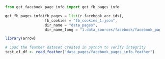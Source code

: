 
```python
from get_facebook_page_info import get_fb_pages_info

get_fb_pages_info(fb_pages = list(r.facebook_acc_ids),
                  fb_cookies = "fb_cookies_1.json",
                  dir_name = "data_pages",
                  dir_name_long = "1.data_sources/facebook/facebook_pages/data_pages")

```

```r
library(arrow)

# Load the feather dataset created in python to verify integrity
test_of_df <- read_feather("data_pages/facebook_pages_info.feather")

```
